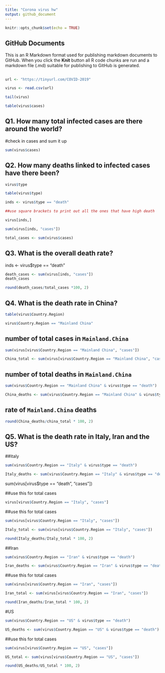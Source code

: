 ```yaml
---
title: "Corona virus hw"
output: github_document
---
```


```r
knitr::opts_chunk$set(echo = TRUE)
```

## GitHub Documents

This is an R Markdown format used for publishing markdown documents to GitHub. When you click the **Knit** button all R code chunks are run and a markdown file (.md) suitable for publishing to GitHub is generated.

## 
```r
url <- "https://tinyurl.com/COVID-2019"

virus <- read.csv(url)

tail(virus)
```
```r
table(virus$cases)
```


## Q1. How many total infected cases are there around the world?
#check in cases and sum it up

```r
sum(virus$cases)
```


## Q2. How many deaths linked to infected cases have there been?


```r
virus$type
```

```r
table(virus$type)
```

```r
inds <- virus$type == "death"

##use square brackets to print out all the ones that have high death

virus[inds,]
```

```r
sum(virus[inds, "cases"])
```

```r
total_cases <- sum(virus$cases)
```


## Q3. What is the overall death rate?


inds <- virus$type == "death"

```r
death_cases <- sum(virus[inds, "cases"])
death_cases
```



```r
round(death_cases/total_cases *100, 2)
```


## Q4. What is the death rate in China?



```r
table(virus$Country.Region)
```

```r
virus$Country.Region == "Mainland China"
```

## number of total cases in `Mainland.China`
```r
sum(virus[virus$Country.Region == "Mainland China", "cases"])

China_total <- sum(virus[virus$Country.Region == "Mainland China", "cases"])
```

## number of total deaths in `Mainland.China`


```r
sum(virus$Country.Region == "Mainland China" & virus$type == "death")

China_deaths <- sum(virus$Country.Region == "Mainland China" & virus$type == "death")
```



## rate of `Mainland.China` deaths


```r
round(China_deaths/china_total * 100, 2)
```




## Q5. What is the death rate in Italy, Iran and the US?

##italy


```r
sum(virus$Country.Region == "Italy" & virus$type == "death")

Italy_deaths <- sum(virus$Country.Region == "Italy" & virus$type == "death")
```

sum(virus[virus$type == "death", "cases"])


##use this for total cases
```r
virus[virus$Country.Region == "Italy", "cases"]
```
##use this for total cases
```r
sum(virus[virus$Country.Region == "Italy", "cases"])

Italy_total <- sum(virus[virus$Country.Region == "Italy", "cases"])
```


```r
round(Italy_deaths/Italy_total * 100, 2)
```


##Iran


```r
sum(virus$Country.Region == "Iran" & virus$type == "death")

Iran_deaths <- sum(virus$Country.Region == "Iran" & virus$type == "death")
```




##use this for total cases
```r
sum(virus[virus$Country.Region == "Iran", "cases"])

Iran_total <- sum(virus[virus$Country.Region == "Iran", "cases"])
```



```r
round(Iran_deaths/Iran_total * 100, 2)
```



#US

```r
sum(virus$Country.Region == "US" & virus$type == "death")

US_deaths <- sum(virus$Country.Region == "US" & virus$type == "death")
```


##use this for total cases
```r
sum(virus[virus$Country.Region == "US", "cases"])

US_total <- sum(virus[virus$Country.Region == "US", "cases"])
```


```r
round(US_deaths/US_total * 100, 2)
```

